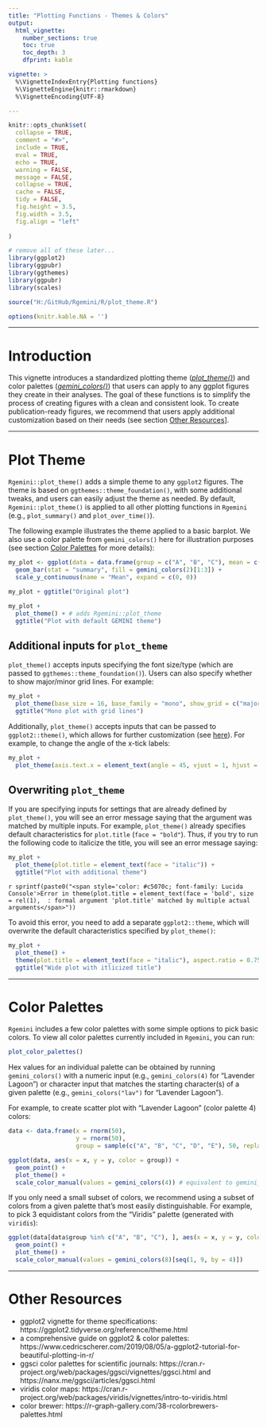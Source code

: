 ```yaml
---
title: "Plotting Functions - Themes & Colors"
output:
  html_vignette:
    number_sections: true
    toc: true
    toc_depth: 3
    dfprint: kable

vignette: >
  %\VignetteIndexEntry{Plotting functions}
  %\VignetteEngine{knitr::rmarkdown}
  %\VignetteEncoding{UTF-8}

---
```


```r
knitr::opts_chunk$set(
  collapse = TRUE,
  comment = "#>",
  include = TRUE, 
  eval = TRUE, 
  echo = TRUE, 
  warning = FALSE, 
  message = FALSE, 
  collapse = TRUE,
  cache = FALSE, 
  tidy = FALSE,
  fig.height = 3.5, 
  fig.width = 3.5,
  fig.align = "left"
  
)

# remove all of these later...
library(ggplot2)
library(ggpubr)
library(ggthemes)
library(ggpubr)
library(scales)

source("H:/GitHub/Rgemini/R/plot_theme.R") 

options(knitr.kable.NA = '')

```


*  *  *  *

# Introduction

This vignette introduces a standardized plotting theme ([*plot_theme()*](#plot_theme)) and color palettes ([*gemini_colors()*](#gemini_colors)) that users can apply to any ggplot figures they create in their analyses. The goal of these functions is to simplify the process of creating figures with a clean and consistent look. To create publication-ready figures, we recommend that users apply additional customization based on their needs (see section [Other Resources](#resources)]. 


*  *  *  *


# Plot Theme {#plot_theme}

`Rgemini::plot_theme()` adds a simple theme to any `ggplot2` figures. The theme is based on `ggthemes::theme_foundation()`, with some additional tweaks, and users can easily adjust the theme as needed. By default, `Rgemini::plot_theme()` is applied to all other plotting functions in `Rgemini` (e.g., `plot_summary()` and `plot_over_time()`). 

The following example illustrates the theme applied to a basic barplot. We also use a color palette from `gemini_colors()` here for illustration purposes (see section [Color Palettes](#gemini_colors) for more details):

```r
my_plot <- ggplot(data = data.frame(group = c("A", "B", "C"), mean = c(5, 7, 4)), aes(x = group, y = mean, fill = group)) +
  geom_bar(stat = "summary", fill = gemini_colors(2)[1:3]) +
  scale_y_continuous(name = "Mean", expand = c(0, 0)) 

my_plot + ggtitle("Original plot")

my_plot + 
  plot_theme() + # adds Rgemini::plot_theme
  ggtitle("Plot with default GEMINI theme")
```


## Additional inputs for `plot_theme`

`plot_theme()` accepts inputs specifying the font size/type (which are passed to `ggthemes::theme_foundation()`). Users can also specify whether to show major/minor grid lines. For example:

```r
my_plot + 
  plot_theme(base_size = 16, base_family = "mono", show_grid = c("major","minor")) +
  ggtitle("Mono plot with grid lines")
```


Additionally, `plot_theme()` accepts inputs that can be passed to `ggplot2::theme()`, which allows for further customization (see [here](https://ggplot2.tidyverse.org/reference/theme.html)). For example, to change the angle of the x-tick labels:
 
```r
my_plot + 
  plot_theme(axis.text.x = element_text(angle = 45, vjust = 1, hjust = 1)) 
```

## Overwriting `plot_theme`

If you are specifying inputs for settings that are already defined by `plot_theme()`, you will see an error message saying that the argument was matched by multiple inputs. For example, `plot_theme()` already specifies default characteristics for `plot.title` (`face = "bold"`). Thus, if you try to run the following code to italicize the title, you will see an error message saying:

```r
my_plot + 
  plot_theme(plot.title = element_text(face = "italic")) +
  ggtitle("Plot with additional theme")
```

`r sprintf(paste0("<span style='color: #c5070c; font-family: Lucida Console'>Error in theme(plot.title = element_text(face = 'bold', size = rel(1),  : formal argument 'plot.title' matched by multiple actual arguments</span>"))`



To avoid this error, you need to add a separate `ggplot2::theme`, which will overwrite the default characteristics specified by `plot_theme()`:

```r
my_plot + 
  plot_theme() +
  theme(plot.title = element_text(face = "italic"), aspect.ratio = 0.75) +
  ggtitle("Wide plot with itlicized title")
```


 
*  *  *  *

# Color Palettes {#gemini_colors}

`Rgemini` includes a few color palettes with some simple options to pick basic colors. To view all color palettes currently included in `Rgemini`, you can run:

```r
plot_color_palettes()
```


Hex values for an individual palette can be obtained by running `gemini_colors()` with a numeric input (e.g., `gemini_colors(4)` for "Lavender Lagoon") or character input that matches the starting character(s) of a given palette (e.g., `gemini_colors("lav")` for "Lavender Lagoon").

For example, to create scatter plot with "Lavender Lagoon" (color palette 4) colors:

```r
data <- data.frame(x = rnorm(50), 
                   y = rnorm(50), 
                   group = sample(c("A", "B", "C", "D", "E"), 50, replace = TRUE))

ggplot(data, aes(x = x, y = y, color = group)) +
  geom_point() +
  plot_theme() +
  scale_color_manual(values = gemini_colors(4)) # equivalent to gemini_colors("l")

```

If you only need a small subset of colors, we recommend using a subset of colors from a given palette that's most easily distinguishable. For example, to pick 3 equidistant colors from the "Viridis" palette (generated with `viridis`):

```r
ggplot(data[data$group %in% c("A", "B", "C"), ], aes(x = x, y = y, color = group)) +
  geom_point() +
  plot_theme() +
  scale_color_manual(values = gemini_colors(8)[seq(1, 9, by = 4)])
```


*  *  *  *


# Other Resources {#resources}

- ggplot2 vignette for theme specifications: https://ggplot2.tidyverse.org/reference/theme.html
- a comprehensive guide on ggplot2 & color palettes: https://www.cedricscherer.com/2019/08/05/a-ggplot2-tutorial-for-beautiful-plotting-in-r/
- ggsci color palettes for scientific journals: https://cran.r-project.org/web/packages/ggsci/vignettes/ggsci.html and https://nanx.me/ggsci/articles/ggsci.html
- viridis color maps: https://cran.r-project.org/web/packages/viridis/vignettes/intro-to-viridis.html
- color brewer: https://r-graph-gallery.com/38-rcolorbrewers-palettes.html


<!-- remove border around images -->
<style>
img {
border: 0;
}
</style>
